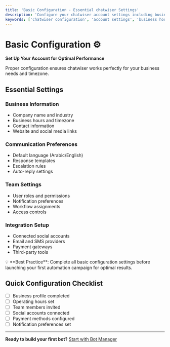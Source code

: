 ```yaml
---
title: 'Basic Configuration - Essential chatwiser Settings'
description: 'Configure your chatwiser account settings including business hours, notifications, team permissions, and integration preferences.'
keywords: ['chatwiser configuration', 'account settings', 'business hours', 'team management', 'notification settings']
---
```



# Basic Configuration ⚙️

**Set Up Your Account for Optimal Performance**

Proper configuration ensures chatwiser works perfectly for your business needs and timezone.

## Essential Settings


### Business Information
- Company name and industry
- Business hours and timezone
- Contact information
- Website and social media links

### Communication Preferences
- Default language (Arabic/English)
- Response templates
- Escalation rules
- Auto-reply settings

### Team Settings
- User roles and permissions
- Notification preferences
- Workflow assignments
- Access controls

### Integration Setup
- Connected social accounts
- Email and SMS providers
- Payment gateways
- Third-party tools


<Info>
💡 **Best Practice**: Complete all basic configuration settings before launching your first automation campaign for optimal results.
</Info>

## Quick Configuration Checklist

- [ ] Business profile completed
- [ ] Operating hours set
- [ ] Team members invited
- [ ] Social accounts connected
- [ ] Payment methods configured
- [ ] Notification preferences set

---

**Ready to build your first bot?** [Start with Bot Manager](/en/communication/bot-manager)
